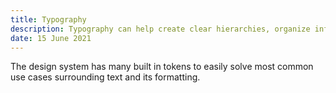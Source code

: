 ```yaml
---
title: Typography
description: Typography can help create clear hierarchies, organize information, and guide users through a product or experience.
date: 15 June 2021
---
```


The design system has many built in tokens to easily solve most common use cases surrounding text and its formatting.
